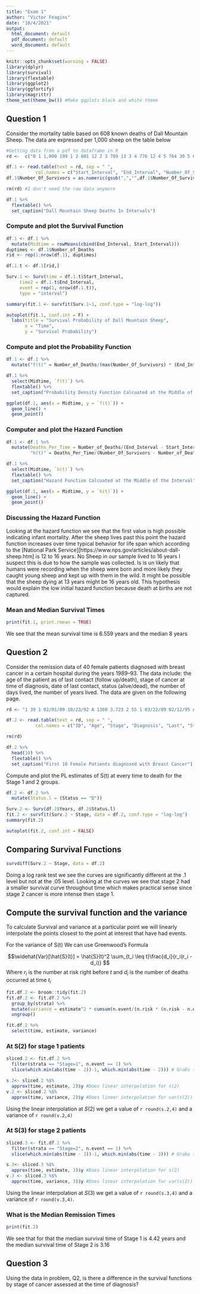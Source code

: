 ```yaml
---
title: "Exam 1"
author: "Victor Feagins"
date: "10/4/2021"
output:
  html_document: default
  pdf_document: default
  word_document: default
---
```


```r
knitr::opts_chunk$set(warning = FALSE)
library(dplyr) 
library(survival)
library(flextable)
library(ggplot2)
library(ggfortify)
library(magrittr)
theme_set(theme_bw()) #Make ggplots black and white theme
```

## Question 1
Consider the mortality table based on 608 known deaths of Dall Mountain Sheep. The data are expressed per 1,000 sheep on the table below

```r
#Getting data from a pdf to dataframe in R
rd <-  c("0 1 1,000 199 1 2 801 12 2 3 789 13 3 4 776 12 4 5 764 30 5 6 734 46 6 7 688 48 7 8 640 69 8 9 571 132 9 10 439 187 10 11 252 156 11 12 96 90 12 13 6 3 13 14 3 3")

df.1 <- read.table(text = rd, sep = " ",
           col.names = c("Start_Interval", "End_Interval", "Number_Of_Survivors", "Number_of_Deaths"))
df.1$Number_Of_Survivors = as.numeric(gsub(",","",df.1$Number_Of_Survivors))

rm(rd) #I don't need the raw data anymore
```

```r
df.1 %>% 
  flextable() %>% 
  set_caption("Dall Mountain Sheep Deaths In Intervals")
```

### Compute and plot the Survival Function

```r
df.1 <- df.1 %>% 
  mutate(Midtime = rowMeans(cbind(End_Interval, Start_Interval)))
duptimes <- df.1$Number_of_Deaths
rid <- rep(1:nrow(df.1), duptimes)

df.1.t <- df.1[rid,]
```

```r
Surv.1 <- Surv(time = df.1.t$Start_Interval, 
     time2 = df.1.t$End_Interval, 
     event = rep(1, nrow(df.1.t)),
     type = "interval")

summary(fit.1 <- survfit(Surv.1~1, conf.type = "log-log"))
```
```r
autoplot(fit.1, conf.int = F) +
  labs(title = "Survival Probability of Dall Mountain Sheep",
       x = "Time",
       y = "Survival Probability")
```
### Compute and plot the Probability  Function
```r
df.1 <- df.1 %>% 
  mutate("f(t)" = Number_of_Deaths/(max(Number_Of_Survivors) * (End_Interval - Start_Interval)))
```

```r
df.1 %>% 
  select(Midtime, `f(t)`) %>% 
  flextable() %>% 
  set_caption("Probability Density Function Calcuated at the Middle of the Interval")

```

```r
ggplot(df.1, aes(x = Midtime, y = `f(t)`)) +
  geom_line() +
  geom_point()

```


### Computer and plot the Hazard Function
```r
df.1 <- df.1 %>% 
  mutate(Deaths_Per_Time = Number_of_Deaths/(End_Interval - Start_Interval),
         "h(t)" = Deaths_Per_Time/(Number_Of_Survivors - Number_of_Deaths/2))
```
```r
df.1 %>% 
  select(Midtime, `h(t)`) %>% 
  flextable() %>% 
  set_caption("Hazard Function Calcuated at the Middle of the Interval")
```

```r
ggplot(df.1, aes(x = Midtime, y = `h(t)`)) +
  geom_line() +
  geom_point()

```

### Discussing the Hazard Function

Looking at the hazard function we see that the first value is high possible indicating infant mortality. After the sheep lives past this point the hazard function increases over time typical behavior for life span which according to the [National Park Service][https://www.nps.gov/articles/about-dall-sheep.htm] is 12 to 16 years. No Sheep in our sample lived to 16 years I suspect this is due to how the sample was collected. Is is un likely that humans were recording when the sheep were born and more likely they caught young sheep and kept up with them in the wild. It might be possible that the sheep dying at 13 years might be 16 years old. This hypothesis would explain the low initial hazard function because death at births are not captured.

### Mean and Median Survival Times

```r
print(fit.1, print.rmean = TRUE)
```

We see that the mean survival time is 6.559 years and the median 8 years



## Question 2
Consider the remission data of 40 female patients diagnosed with breast cancer in a certain hospital during the years 1989–93. The data include: the age of the patient as of last contact (follow up/death), stage of cancer at time of diagnosis, date of last contact, status (alive/dead), the number of days lived, the number of years lived. The data are given on the following page.
```r
rd <- "1 39 1 02/01/89 10/23/92 A 1360 3.723 2 55 1 03/22/89 02/12/95 A 2153 5.895 3 56 2 04/16/89 09/05/89 D 142 0.389 4 63 1 05/23/89 12/20/92 D 1307 3.578 5 62 2 06/12/89 12/28/95 A 2390 6.543 6 42 2 09/05/89 12/17/90 A 468 1.281 7 45 1 10/05/89 08/04/95 A 2129 5.829 8 38 2 11/30/89 11/10/91 D 710 1.944 9 53 2 01/07/90 10/25/90 D 291 0.797 10 55 1 02/03/90 01/31/91 D 362 0.991 11 49 2 03/23/90 08/29/92 A 890 2.437 12 61 1 04/28/90 05/13/94 A 1476 4.041 13 58 1 05/14/90 06/01/90 A 18 0.049 14 45 2 07/15/90 09/10/93 D 1153 3.157 15 60 2 08/03/90 11/27/94 A 1577 4.318 16 69 1 08/31/90 10/06/95 D 1862 5.098 17 58 2 09/18/90 01/02/93 D 837 2.292 18 54 2 11/09/90 06/18/95 A 1682 4.605 19 56 2 11/28/90 06/27/95 D 1672 4.578 20 52 1 12/12/90 05/13/95 D 1613 4.416 21 67 2 01/24/91 12/23/94 D 1429 3.912 22 64 2 02/17/91 06/09/94 D 1208 3.307 23 73 1 04/21/91 12/24/93 A 978 2.678 24 48 2 06/09/91 06/26/94 A 1113 3.047 25 42 2 06/20/90 03/15/92 D 634 1.736 26 56 2 08/25/90 08/19/94 A 1455 3.984 27 43 1 03/01/92 06/06/94 D 827 2.264 28 64 2 04/12/92 02/13/95 D 1037 2.839 29 35 2 04/13/92 04/15/94 D 732 2.004 30 77 1 05/05/92 05/10/95 A 1100 3.012 31 59 2 08/10/92 11/08/92 D 90 0.246 32 68 1 10/13/92 10/21/93 D 373 1.021 33 70 1 11/10/92 12/20/95 A 1135 3.107 34 58 1 01/17/93 10/29/94 A 650 1.780 35 75 2 02/02/93 03/10/94 D 401 1.098 36 55 2 02/03/93 09/29/93 D 238 0.652 37 45 1 05/11/93 07/02/94 D 417 1.142 38 69 1 11/19/93 05/26/95 A 553 1.514 39 70 1 07/12/93 05/27/95 A 684 1.873 40 27 1 12/13/93 06/03/95 A 537 1.470"

df.2 <- read.table(text = rd, sep = " ",
           col.names = c("ID", "Age", "Stage", "Diagnosis", "Last", "Status", "Days", "Years"))

rm(rd)
```

```r
df.2 %>% 
  head(10) %>% 
  flextable() %>%
  set_caption("First 10 Female Patients diagnosed with Breast Cancer")
```

Compute and plot the PL estimates of S(t) at every time to death for the Stage 1 and 2 groups.
```r
df.2 <- df.2 %>% 
  mutate(Status.l = (Status == "D"))
```

```r
Surv.2 <- Surv(df.2$Years, df.2$Status.l)
fit.2 <- survfit(Surv.2 ~ Stage, data = df.2, conf.type = "log-log")
summary(fit.2)
```
```r
autoplot(fit.2, conf.int = FALSE)
```

## Comparing Survival Functions

```r
survdiff(Surv.2 ~ Stage, data = df.2) 
```

Doing a log rank test we see the curves are significantly different at the .1 level but not at the .05 level. Looking at the curves we see that stage 2 had a smaller survival curve throughout time which makes practical sense since stage 2 cancer is more intense then stage 1. 

## Compute the survival function and the variance

To calculate Survival and variance at a particular point we will linearly interpolate the points closest to the point at interest that have had events. 


For the variance of S(t) We can use Greenwood's Formula

$$\widehat{Var}[\hat{S}(t)] = \hat{S}(t)^2 \sum_{t_i \leq t}\frac{d_i}{r_i(r_i - d_i)} $$
Where $r_i$ is the number at risk right before $t$ and $d_i$ is the number of deaths occurred at time $t_i$

```r
fit.df.2 <- broom::tidy(fit.2)
fit.df.2 <- fit.df.2 %>% 
  group_by(strata) %>% 
  mutate(variance = estimate^2 * cumsum(n.event/(n.risk * (n.risk - n.event)))) %>% #Estimating the variance 
  ungroup()
```

```r
fit.df.2 %>% 
  select(time, estimate, variance)
```



### At S(2) for stage 1 patients

```r
sliced.2 <- fit.df.2 %>% 
  filter(strata == "Stage=1", n.event == 1) %>% 
  slice(which.min(abs(time - 2))-1, which.min(abs(time - 2))) # Grabs two points closes to t = 2

s.2<- sliced.2 %$% 
  approx(time, estimate, 2)$y #Does linear interpolation for s(2)
v.2 <- sliced.2 %$%
  approx(time, variance, 2)$y #Does linear interpolation for var(s(2))
```

Using the linear interpolation at $S(2)$ we get a value of `r round(s.2,4)` and a variance of `r round(v.2,4)`


### At S(3) for stage 2 patients

```r
sliced.3 <- fit.df.2 %>% 
  filter(strata == "Stage=2", n.event == 1) %>% 
  slice(which.min(abs(time - 3))-1, which.min(abs(time - 3))) # Grabs two points closes to t = 3

s.3<- sliced.3 %$% 
  approx(time, estimate, 3)$y #Does linear interpolation for s(2)
v.3 <- sliced.3 %$%
  approx(time, variance, 3)$y #Does linear interpolation for var(s(2))

```

Using the linear interpolation at $S(3)$ we get a value of `r round(s.3,4)` and a variance of `r round(v.3,4)`.


### What is the Median Remission Times

```r
print(fit.2)
```

We see that for that the median survival time of Stage 1 is 4.42 years and the median survival time of Stage 2 is 3.16


## Question 3
Using the data in problem, Q2, is there a difference in the survival functions by stage of cancer assessed at the time of diagnosis?

